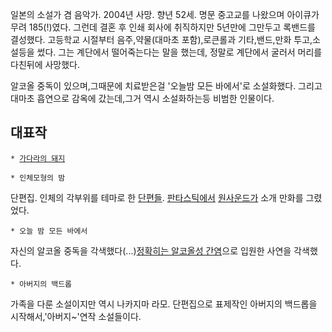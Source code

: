 일본의 소설가 겸 음악가. 2004년 사망. 향년 52세.
명문 중고교를 나왔으며 아이큐가 무려 185(!)였다. 그런데 결혼 후 인쇄 회사에 취직하지만 5년만에 그만두고 록밴드를 결성했다. 고등학교 시절부터 음주,약물(대마초 포함),로큰롤과 기타,밴드,만화 투고,소설등을 썼다. 그는 계단에서 떨어죽는다는 말을 했는데, 정말로 계단에서 굴러서 머리를 다친뒤에 사망했다.

알코올 중독이 있으며,그때문에 치료받은걸 '오늘밤 모든 바에서'로 소설화했다. 그리고 대마초 흡연으로 감옥에 갔는데,그거 역시 소설화하는등 비범한 인물이다.
== 대표작 ==

 * [[가다라의 돼지]]

 * 인체모형의 밤
단편집. 인체의 각부위를 테마로 한 [http://media.daum.net/culture/others/view.html?cateid=1026&newsid=20090225083808148&p=newsis 단편들]. [[판타스틱]]에서 [[원사운드]]가 소개 만화를 그렸었다.

 * 오늘 밤 모든 바에서
자신의 알코올 중독을 각색했다(...)[http://media.daum.net/society/welfare/view.html?cateid=1066&newsid=20090503140405284&p=newsis 정확히는 알코올성 간염]으로 입원한 사연을 각색했다.

 * 아버지의 백드롭
가족을 다룬 소설이지만 역시 나카지마 라모. 단편집으로 표제작인 아버지의 백드롭을 시작해서,'아버지~'연작 소설들이다.
